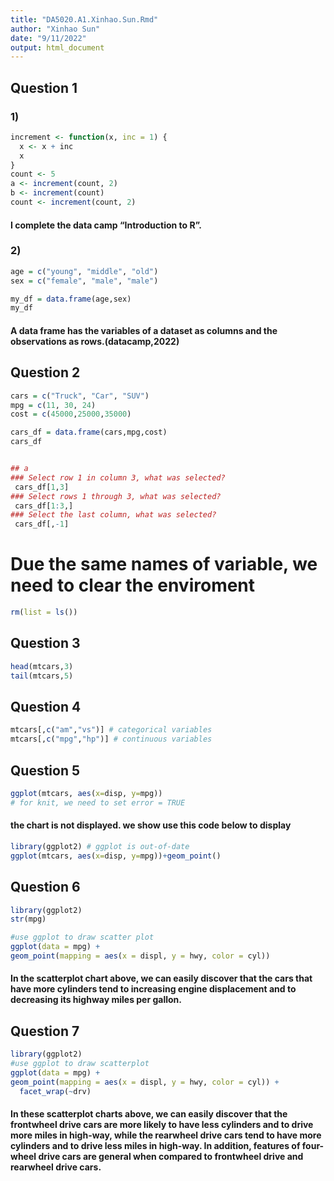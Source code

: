 ```yaml
---
title: "DA5020.A1.Xinhao.Sun.Rmd"
author: "Xinhao Sun"
date: "9/11/2022"
output: html_document
---
```


## Question 1
### 1)
```r
increment <- function(x, inc = 1) {
  x <- x + inc
  x
}
count <- 5
a <- increment(count, 2)
b <- increment(count)
count <- increment(count, 2)
```

#### I complete the data camp "Introduction to R". 
### 2)
```r
age = c("young", "middle", "old")
sex = c("female", "male", "male")

my_df = data.frame(age,sex)
my_df
```

#### A data frame has the variables of a dataset as columns and the observations as rows.(datacamp,2022)

## Question 2
```r
cars = c("Truck", "Car", "SUV")
mpg = c(11, 30, 24) 
cost = c(45000,25000,35000)

cars_df = data.frame(cars,mpg,cost)
cars_df


## a
### Select row 1 in column 3, what was selected? 
 cars_df[1,3]
### Select rows 1 through 3, what was selected? 
 cars_df[1:3,]
### Select the last column, what was selected?
 cars_df[,-1]

```
# Due the same names of variable, we need to clear the enviroment
```r
rm(list = ls())
```


## Question 3
```r
head(mtcars,3)
tail(mtcars,5)

```
## Question 4
```r

mtcars[,c("am","vs")] # categorical variables
mtcars[,c("mpg","hp")] # continuous variables
```
## Question 5
```r
ggplot(mtcars, aes(x=disp, y=mpg))
# for knit, we need to set error = TRUE
```
#### the chart is not displayed. we show use this code below to display 
```r
library(ggplot2) # ggplot is out-of-date
ggplot(mtcars, aes(x=disp, y=mpg))+geom_point()
```

## Question 6

```r

library(ggplot2)
str(mpg)

#use ggplot to draw scatter plot
ggplot(data = mpg) +
geom_point(mapping = aes(x = displ, y = hwy, color = cyl))

```

#### In the scatterplot chart above, we can easily discover that the cars that have more cylinders tend to increasing engine displacement and to decreasing its highway miles per gallon.

## Question 7
```r
library(ggplot2)
#use ggplot to draw scatterplot
ggplot(data = mpg) +
geom_point(mapping = aes(x = displ, y = hwy, color = cyl)) +
  facet_wrap(~drv)

```

#### In these scatterplot charts above, we can easily discover that the frontwheel drive cars are more likely to have less cylinders and to drive more miles in high-way, while the rearwheel drive cars tend to have more cylinders and to drive less miles in high-way. In addition, features of four-wheel drive cars are general when compared to frontwheel drive and rearwheel drive cars.
